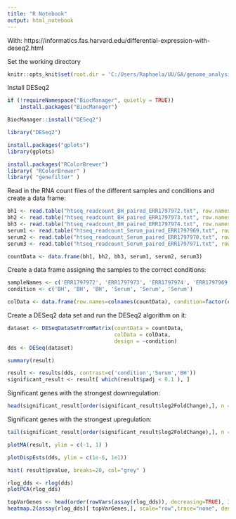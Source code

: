 ```yaml
---
title: "R Notebook"
output: html_notebook
---
```


With: https://informatics.fas.harvard.edu/differential-expression-with-deseq2.html

Set the working directory

```r
knitr::opts_knit$set(root.dir = 'C:/Users/Raphaela/UU/GA/genome_analysis/results/8_rna_readcount/')
```

Install DESeq2

```r
if (!requireNamespace("BiocManager", quietly = TRUE))
    install.packages("BiocManager")

BiocManager::install("DESeq2")

library("DESeq2")

install.packages("gplots")
library(gplots)

install.packages("RColorBrewer")
library( "RColorBrewer" )
library( "genefilter" )
```

Read in the RNA count files of the different samples and conditions and create a data frame:

```r
bh1 <- read.table("htseq_readcount_BH_paired_ERR1797972.txt", row.names = 1, col.names = c('gene', 'ERR1797972'))
bh2 <- read.table("htseq_readcount_BH_paired_ERR1797973.txt", row.names = 1, col.names = c('gene', 'ERR1797973'))
bh3 <- read.table("htseq_readcount_BH_paired_ERR1797974.txt", row.names = 1, col.names = c('gene', 'ERR1797974'))
serum1 <- read.table("htseq_readcount_Serum_paired_ERR1797969.txt", row.names = 1, col.names = c('gene', 'ERR1797969'))
serum2 <- read.table("htseq_readcount_Serum_paired_ERR1797970.txt", row.names = 1, col.names = c('gene', 'ERR1797970'))
serum3 <- read.table("htseq_readcount_Serum_paired_ERR1797971.txt", row.names = 1, col.names = c('gene', 'ERR1797971'))

countData <- data.frame(bh1, bh2, bh3, serum1, serum2, serum3)
```

Create a data frame assigning the samples to the correct conditions:

```r
sampleNames <- c('ERR1797972', 'ERR1797973', 'ERR1797974', 'ERR1797969', 'ERR1797970', 'ERR1797971')
condition <- c('BH', 'BH', 'BH', 'Serum', 'Serum', 'Serum')

colData <- data.frame(row.names=colnames(countData), condition=factor(condition, levels=c('BH','Serum')))
```

Create a DESeq2 data set and run the DESeq2 algorithm on it:

```r
dataset <- DESeqDataSetFromMatrix(countData = countData,
                                  colData = colData,
                                  design = ~condition)
dds <- DESeq(dataset)
```

```r
summary(result)
```

```r
result <- results(dds, contrast=c('condition','Serum','BH'))
significant_result <- result[ which(result$padj < 0.1 ), ]
```

Significant genes with the strongest downregulation:

```r
head(significant_result[order(significant_result$log2FoldChange),], n = 10)
```

Significant genes with the strongest upregulation:

```r
tail(significant_result[order(significant_result$log2FoldChange),], n = 10)
```


```r
plotMA(result, ylim = c(-1, 1) )
```

```r
plotDispEsts(dds, ylim = c(1e-6, 1e1))
```

```r
hist( result$pvalue, breaks=20, col="grey" )
```

```r
rlog_dds <- rlog(dds)
plotPCA(rlog_dds)
```

```r
topVarGenes <- head(order(rowVars(assay(rlog_dds)), decreasing=TRUE), 35)
heatmap.2(assay(rlog_dds)[ topVarGenes,], scale="row",trace="none", dendrogram="column",col = colorRampPalette(rev(brewer.pal(9, "RdBu")))(255))
```

